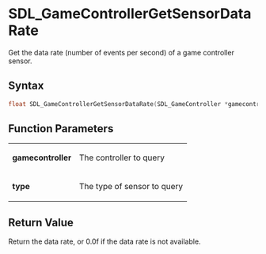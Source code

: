 = SDL_GameControllerGetSensorDataRate =

Get the data rate (number of events per second) of a game controller sensor.

== Syntax ==

<syntaxhighlight lang='c'>
float SDL_GameControllerGetSensorDataRate(SDL_GameController *gamecontroller, SDL_SensorType type);
</syntaxhighlight>

== Function Parameters ==

{|
|'''gamecontroller'''
|The controller to query
|-
|'''type'''
|The type of sensor to query
|}

== Return Value ==

Return the data rate, or 0.0f if the data rate is not available.


